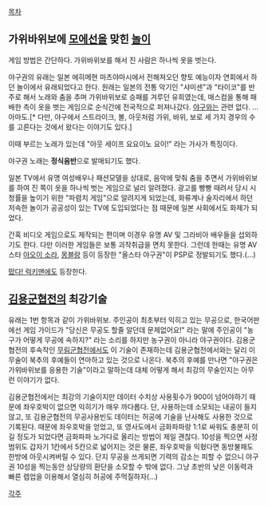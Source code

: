 [[목차]]
== 가위바위보에 [[모에선]]을 맞힌 [[놀이]] ==
게임 방법은 간단하다. 가위바위보를 해서 진 사람은 하나씩 옷을 벗는다.

야구권의 유래는 일본 에히메현 마츠야마시에서 전해져오던 향토 예능이자 연회에서 하던 놀이에서 유래되었다고 한다. 원래는 일본의 전통 악기인 "샤미센"과 "타이코"를 반주로 해서 노래와 춤을 추며 가위바위보로 승패를 겨루던 유희였는데, 매스컴을 통해 패배한 측이 옷을 벗는 게임으로 순식간에 전국적으로 퍼져나갔다. [[야구]]와는 관련 없다. ...아마도.[* 다만, 야구에서 스트라이크, 볼, 아웃처럼 가위, 바위, 보로 세 가지 경우의 수를 고른다는 것에서 왔다는 이야기도 있다.]

이때 부르는 노래가 있는데 "아웃 세이프 요요이노 요이!" 라는 가사가 특징이다. 

야구권 노래는 '''정식음반'''으로 발매되기도 했다.

일본 TV에서 유명 여성배우나 패션모델을 상대로, 음악에 맞춰 춤을 추면서 가위바위보를 하여 진 쪽이 옷을 하나씩 벗는 게임으로 널리 알려졌다. 광고를 빵빵 때려서 당시 시청률을 높이기 위한 "파렴치 게임"으로 알려지게 되었는데, 화류계나 술자리에서 하던 저속한 놀이가 공공성이 있는 TV에 도입되었다는 점 때문에 일본 사회에서도 화제가 되었다.

간혹 비디오 게임으로도 제작되는 편이며 이경우 유명 AV 및 그라비아 배우들을 섭외하기도 한다. 다만 이러한 게임들은 보통 괴작취급을 면치 못한다. 그런데 한때는 유명 AV스타 [[아오이 소라]], [[몽블랑]] 등이 등장한 "올스타 야구권"이 PSP로 정발되기도 했다.(...)

[[떴다! 럭키맨]]에도 등장한다.

== [[김용군협전]]의 최강기술 ==
유래는 1번 항목과 같이 가위바위보. 주인공이 최초부터 익히고 있는 무공으로, 한국어판에선 게임 가이드가 "당신은 무공도 할줄 알던데 문제없어요!" 라는 말에 주인공이 "농구가 어떻게 무공에 속하지?" 라는 소리를 하지만 농구권이 아니라 야구권이다. 김용군협전의 후속작인 [[무림군협전]]에서도 이 기술이 존재하는데 김용군협전에서와는 달리 이 무술이 북추의 후예들이 연마하고 있는 것으로 나온다. 북추의 후예를 만나면 "야구권은 가위바위보를 응용한 기술"이라고 말하는데 대체 어떻게 해서 최강의 무술인지는 아무런 이야기가 없다. 

김용군협전에서는 최강의 기술이지만 데이터 수치상 사용횟수가 900이 넘어야하기 때문에 좌우호박이 없으면 익히기가 매우 까다롭다. 단, 사용하는데 소모되는 내공이 들지 않고, 또 김용군협전의 무공사용빈도 데이터는 허공에 기술을 난사해도 사용한 것으로 기록된다. 때문에 좌우호박을 얻었고, 또 영사도에서 금화파파랑 1:1로 싸워도 충분히 이길 정도가 되었다면 금화파파 노가다로 올리는 방법이 제일 괜찮다. 10성을 찍으면 사정범위도 갑자기 1칸에서 5칸으로 넓어지는 것은 물론, 좌우호박을 익혔다면 동방불패도 한방에 아웃시켜버릴 수 있다. 단지 무공을 쓰게되면 기력의 감소는 피할 수 없으니 야구권 10성을 찍는동안 상당량의 환단을 소모할 수 밖에 없다. 그냥 초반의 낮은 이동력과 빠른 렙업을 이용해서 열심히 허공에 주먹질하자(...)

[[각주]]
